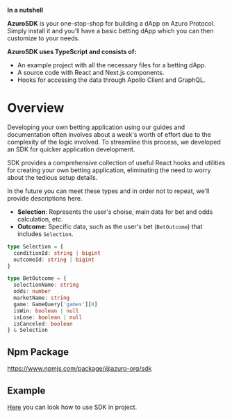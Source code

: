 
**In a nutshell**

**AzuroSDK** is your one-stop-shop for building a dApp on Azuro Protocol. Simply install it and you’ll have a basic betting dApp which you can then customize to your needs.

**AzuroSDK uses TypeScript and consists of:**
- An example project with all the necessary files for a betting dApp.
- A source code with React and Next.js components.
- Hooks for accessing the data through Apollo Client and GraphQL.

# Overview

Developing your own betting application using our guides and documentation often involves about a week's worth of effort due to the complexity of the logic involved. To streamline this process, we developed an SDK for quicker application development.

SDK provides a comprehensive collection of useful React hooks and utilities for creating your own betting application, eliminating the need to worry about the tedious setup details.

<Callout type="info">
In the future you can meet these types and in order not to repeat, we'll provide descriptions here.

- **Selection**: Represents the user's choise, main data for bet and odds calculation, etc.
- **Outcome**: Specific data, such as the user's bet (`BetOutcome`) that includes `Selection`.

```ts
type Selection = {
  conditionId: string | bigint
  outcomeId: string | bigint
}
```

```ts
type BetOutcome = {
  selectionName: string
  odds: number
  marketName: string
  game: GameQuery['games'][0]
  isWin: boolean | null
  isLose: boolean | null
  isCanceled: boolean
} & Selection
```
</Callout>

## Npm Package

https://www.npmjs.com/package/@azuro-org/sdk

## Example

[Here](https://github.com/Azuro-protocol/sdk/tree/main/examples/nextjs) you can look how to use SDK in project.

